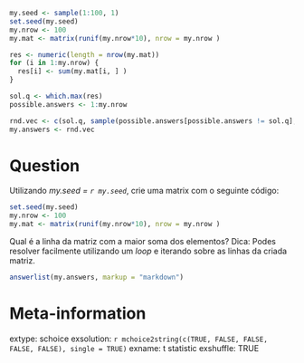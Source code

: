 ```r
my.seed <- sample(1:100, 1)
set.seed(my.seed)
my.nrow <- 100
my.mat <- matrix(runif(my.nrow*10), nrow = my.nrow )

res <- numeric(length = nrow(my.mat))
for (i in 1:my.nrow) {
  res[i] <- sum(my.mat[i, ] )
}

sol.q <- which.max(res)
possible.answers <- 1:my.nrow

rnd.vec <- c(sol.q, sample(possible.answers[possible.answers != sol.q], 4) )
my.answers <- rnd.vec
```


Question
========

Utilizando _my.seed = `r my.seed`_, crie uma matrix com o seguinte código:

```r
set.seed(my.seed)
my.nrow <- 100
my.mat <- matrix(runif(my.nrow*10), nrow = my.nrow )
```

Qual é a linha da matriz com a maior soma dos elementos? Dica: Podes resolver facilmente utilizando um _loop_ e iterando sobre as linhas da criada matriz.

```r
answerlist(my.answers, markup = "markdown")
```


Meta-information
================
extype: schoice
exsolution: `r mchoice2string(c(TRUE, FALSE, FALSE, FALSE, FALSE), single = TRUE)`
exname: t statistic
exshuffle: TRUE
